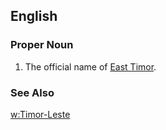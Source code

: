 ==English==
===Proper Noun===
{{en-proper noun}}
#The official name of [[East Timor]].
===See Also===
[[w:Timor-Leste]]